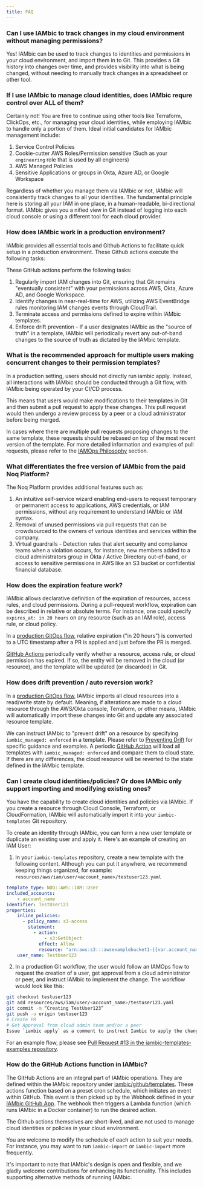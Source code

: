 ```yaml
---
title: FAQ
---
```


### Can I use IAMbic to track changes in my cloud environment without managing permissions?

Yes! IAMbic can be used to track changes to identities and permissions in your cloud environment,
and import them in to Git. This provides a Git history into changes over time, and provides visibility into what is being changed,
without needing to manually track changes in a spreadsheet or other tool.


### If I use IAMbic to manage cloud identities, does IAMbic requre control over ALL of them?

Certainly not! You are free to continue using other tools like Terraform, ClickOps, etc., for managing your cloud identities,
while employing IAMbic to handle only a portion of them. Ideal initial candidates for IAMbic management include:

1) Service Control Policies
2) Cookie-cutter AWS Roles/Permission sensitive (Such as your `engineering` role that is used by all engineers)
3) AWS Managed Policies
4) Sensitive Applications or groups in Okta, Azure AD, or Google Workspace

Regardless of whether you manage them via IAMbic or not, IAMbic will consistently track changes to all your identities.
The fundamental principle here is storing all your IAM in one place, in a human-readable, bi-directional format. IAMbic gives you a
nified view in Git instead of logging into each cloud console or using a different tool for each cloud provider.

### How does IAMbic work in a production environment?

IAMbic provides all essential tools and Github Actions to facilitate quick setup in a production environment. These Github actions execute the following tasks:

These GitHub actions perform the following tasks:

1) Regularly import IAM changes into Git, ensuring that Git remains "eventually consistent" with your permissions across AWS, Okta, Azure AD, and Google Workspace.
2) Identify changes in near-real-time for AWS, utilizing AWS EventBridge rules monitoring IAM changes events through CloudTrail.
3) Terminate access and permissions defined to expire within IAMbic templates.
4) Enforce drift prevention - If a user designates IAMbic as the "source of truth" in a template, IAMbic will periodically revert any out-of-band changes to the source of truth as dictated by the IAMbic template.

### What is the recommended approach for multiple users making concurrent changes to their permission templates?

In a production setting, users should not directly run iambic apply. Instead, all interactions with IAMbic should be conducted through a Git flow, with IAMbic being operated by your CI/CD process.

This means that users would make modifications to their templates in Git and then submit a pull request to apply these changes. This pull request would then undergo a review process by a peer or a cloud administrator before being merged.

In cases where there are multiple pull requests proposing changes to the same template, these requests should be rebased on top of the most recent version of the template. For more detailed information and examples of pull requests, please refer to the
[IAMOps Philosophy](/reference/iamops_philosophy) section.


### What differentiates the free version of IAMbic from the paid Noq Platform?

The Noq Platform provides additional features such as:

1) An intuitive self-service wizard enabling end-users to request temporary or permanent access to applications, AWS credentials, or IAM permissions, without any requirement to understand IAMbic or IAM syntax.
2) Removal of unused permissions via pull requests that can be crowdsourced to the owners of various identities and services within the company.
3) Virtual guardrails - Detection rules that alert security and compliance teams when a violation occurs, for instance, new members added to a
cloud administrators group in Okta / Active Directory out-of-band, or access to sensitive permissions in AWS like an S3 bucket or confidential financial database.

### How does the expiration feature work?

IAMbic allows declarative definition of the expiration of resources, access rules, and cloud permissions. During a pull-request workflow,
expiration can be described in relative or absolute terms. For instance, one could specify `expires_at: in 20 hours` on any resource (such as an IAM role),
access rule, or cloud policy.

In a [production GitOps flow](https://docs.iambic.org/reference/iamops_philosophy#guide-to-the-iambic-apply-process),  relative expiration ("in 20 hours") is converted to a UTC timestamp
after a PR is applied and just before the PR is merged.

[GitHub Actions](https://github.com/noqdev/iambic/tree/main/iambic/github/templates) periodically verify whether a resource, access rule, or cloud permission has expired.
If so, the entity will be removed in the cloud (or resource), and the template will be updated (or discarded) in Git.

### How does drift prevention / auto reversion work?

In a [production GitOps flow](https://docs.iambic.org/reference/iamops_philosophy#guide-to-the-iambic-apply-process), IAMbic imports all cloud resources into a read/write state by default.
Meaning, if alterations are made to a cloud resource through the AWS/Okta console, Terraform, or other means, IAMbic will automatically import these changes into Git and update any associated resource template.

We can instruct IAMbic to "prevent drift" on a resource by specifying `iambic_managed: enforced` in a template. Please refer to [Preventing Drift](/how_to_guides/prevent-drift) for specific guidance and examples. A periodic
[GitHub Action](https://github.com/noqdev/iambic/blob/main/iambic/github/templates/iambic-enforce.yml) will load all templates with `iambic_managed: enforced` and compare them to cloud state.
If there are any differences, the cloud resource will be reverted to the state defined in the IAMbic template.

### Can I create cloud identities/policies? Or does IAMbic only support importing and modifying existing ones?

You have the capability to create cloud identities and policies via IAMbic. If you create a resource through Cloud Console, Terraform, or CloudFormation, IAMbic will automatically import it into your `iambic-templates` Git repository.

To create an identity through IAMbic, you can form a new user template or duplicate an existing user and apply it. Here's an example of creating an IAM User:

1. In your `iambic-templates` repository, create a new template with the following content. Although you can put it anywhere,
we recommend keeping things organized, for example: `resources/aws/iam/user/<account_name>/testuser123.yaml`

```yaml
template_type: NOQ::AWS::IAM::User
included_accounts:
    - account_name
identifier: TestUser123
properties:
    inline_policies:
      - policy_name: s3-access
        statement:
          - action:
              - s3:GetObject
            effect: Allow
            resource: "arn:aws:s3:::awsexamplebucket1-{{var.account_name}}/*"
    user_name: TestUser123
```

2. In a production Git workflow, the user would follow an IAMOps flow to request the creation of a user, get approval from a cloud administrator or peer, and instruct IAMbic to implement the change. The workflow would look like this:

```bash
git checkout testuser123
git add resources/aws/iam/user/<account_name>/testuser123.yaml
git commit -m “Creating TestUser123”
git push -u origin testuser123
# Create PR
# Get Approval from cloud admin team and/or a peer
Issue `iambic apply` as a comment to instruct Iambic to apply the change
```

For an example flow, please see [Pull Request #13 in the iambic-templates-examples repository](https://github.com/noqdev/iambic-templates-examples/pull/13).


### How do the GitHub Actions function in IAMbic?

The GitHub Actions are an integral part of IAMbic operations. They are defined within the IAMbic repository under [iambic/github/templates](https://github.com/noqdev/iambic/blob/main/iambic/github/templates/).
These actions function based on a preset cron schedule, which initiates an event within GitHub. This event is then picked up by the Webhook
defined in your [IAMbic GitHub App](/getting_started/github). The webhook then triggers a Lambda function (which runs IAMbic in a Docker container) to run the desired action.

The Github actions themselves are short-lived, and are not used to manage cloud identities or policies in your cloud environment.

You are welcome to modify the schedule of each action to suit your needs. For instance, you may want to run `iambic-import` or `iambic-import` more frequently.

It's important to note that IAMbic's design is open and flexible, and we gladly welcome contributions for enhancing its functionality.
This includes supporting alternative methods of running IAMbic.
